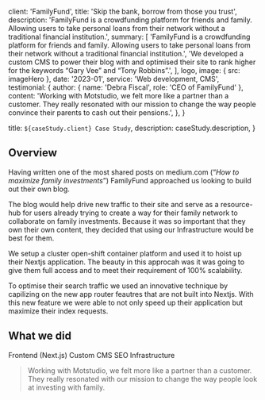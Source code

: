 
  client: 'FamilyFund',
  title: 'Skip the bank, borrow from those you trust',
  description:
    'FamilyFund is a crowdfunding platform for friends and family. Allowing users to take personal loans from their network without a traditional financial institution.',
  summary: [
    'FamilyFund is a crowdfunding platform for friends and family. Allowing users to take personal loans from their network without a traditional financial institution.',
    'We developed a custom CMS to power their blog with and optimised their site to rank higher for the keywords “Gary Vee” and “Tony Robbins”.',
  ],
  logo,
  image: { src: imageHero },
  date: '2023-01',
  service: 'Web development, CMS',
  testimonial: {
    author: { name: 'Debra Fiscal', role: 'CEO of FamilyFund' },
    content:
      'Working with Motstudio, we felt more like a partner than a customer. They really resonated with our mission to change the way people convince their parents to cash out their pensions.',
  },
}

  title: `${caseStudy.client} Case Study`,
  description: caseStudy.description,
}

## Overview

Having written one of the most shared posts on medium.com (“_How to maximize family investments_”) FamilyFund approached us looking to build out their own blog.

The blog would help drive new traffic to their site and serve as a resource-hub for users already trying to create a way for their family network to collaborate on family investments. Because it was so important that they own their own content, they decided that using our Infrastructure would be best for them.

We setup a cluster open-shift container platform and used it to hoist up their Nextjs application. The beauty in this approcah was it was going to give them full access and to meet their requirement of 100% scalability.

To optimise their search traffic we used an innovative technique by capilizing on the new app router feautres that are not built into Nextjs. With this new feature we were able to not only speed up their application but maximize their index requests.

## What we did

<TagList>
  <TagListItem>Frontend (Next.js)</TagListItem>
  <TagListItem>Custom CMS</TagListItem>
  <TagListItem>SEO</TagListItem>
  <TagListItem>Infrastructure</TagListItem>
</TagList>

<Blockquote
  author={{ name: 'Debra Fiscal', role: 'CEO of FamilyFund' }}
  image={{ src: imageDebraFiscal }}
>
  Working with Motstudio, we felt more like a partner than a customer. They really
  resonated with our mission to change the way people look at investing with family.
</Blockquote>

<StatList>
  <StatListItem value="25%" label="More traffic" />
  <StatListItem value="10x" label="Faster page load times" />
  <StatListItem value="15%" label="More infra scalability" />
  <StatListItem value="$1.2M" label="Savings for non-contract IaaS" />
</StatList>
